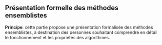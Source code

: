 ::: {.content-visible unless-format="html"}
```{=typst}
// #pagebreak(weak: true)
// #chapter[Présentation formelle des méthodes ensemblistes]
```
:::

::: {.content-visible when-format="html"}
# Présentation formelle des méthodes ensemblistes
:::


__Principe__: cette partie propose une présentation formalisée des méthodes ensemblistes, à destination des personnes souhaitant comprendre en détail le fonctionnement et les propriétés des algorithmes.



